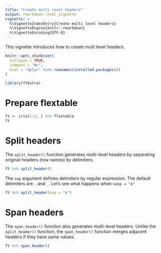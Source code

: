 ```yaml
---
title: "Create multi level headers"
output: rmarkdown::html_vignette
vignette: >
  %\VignetteIndexEntry{Create multi level headers}
  %\VignetteEngine{knitr::rmarkdown}
  %\VignetteEncoding{UTF-8}
---
```


This vignette introduces how to create multi level headers.

```r
knitr::opts_chunk$set(
  collapse = TRUE,
  comment = "#>",
  eval = "dplyr" %in% rownames(installed.packages())
)
```

```r
library(ftExtra)
```

# Prepare flextable

```r
ft <- iris[1:2, ] %>% flextable
ft
```

# Split headers

The `split_header()` function generates multi-level headers by separating original headers (row names) by delimiters.

```r
ft %>% split_header()
```

The `sep` argument defines delimiters by regular expression.
The default delimiters are `.` and `_`.
Let's see what happens when `seop = "e"`

```r
ft %>% split_header(sep = "e")
```

# Span headers

The `span_header()` function also generates multi-level headers.
Unlike the `split_header()` function, the `span_header()` function merges adjacent headers if they have same values.

```r
ft %>% span_header()
```

